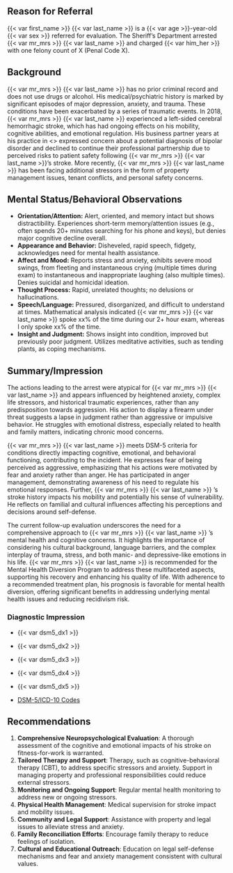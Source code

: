 ## Reason for Referral

{{< var first_name >}} {{< var last_name >}} is a {{< var age >}}-year-old {{< var sex >}} referred for evaluation. The Sheriff's Department arrested {{< var mr_mrs >}} {{< var last_name >}} and charged {{< var him_her >}} with one felony count of X (Penal Code X).

## Background

{{< var mr_mrs >}} {{< var last_name >}} has no prior criminal record and does not use drugs or alcohol. His medical/psychiatric history is marked by significant episodes of major depression, anxiety, and trauma. These conditions have been exacerbated by a series of traumatic events. In 2018, {{< var mr_mrs >}} {{< var last_name >}} experienced a left-sided cerebral hemorrhagic stroke, which has had ongoing effects on his mobility, cognitive abilities, and emotional regulation. His business partner years at his practice in <<CITY>> expressed concern about a potential diagnosis of bipolar disorder and declined to continue their professional partnership due to perceived risks to patient safety following {{< var mr_mrs >}} {{< var last_name >}}'s stroke. More recently, {{< var mr_mrs >}} {{< var last_name >}} has been facing additional stressors in the form of property management issues, tenant conflicts, and personal safety concerns.

## Mental Status/Behavioral Observations

::: {.block above="1.2em"}
- **Orientation/Attention:** Alert, oriented, and memory intact but shows distractibility. Experiences short-term memory/attention issues (e.g., often spends 20+ minutes searching for his phone and keys), but denies major cognitive decline overall.
- **Appearance and Behavior:** Disheveled, rapid speech, fidgety, acknowledges need for mental health assistance.
- **Affect and Mood:** Reports stress and anxiety, exhibits severe mood swings, from fleeting and instantaneous crying (multiple times during exam) to instantaneous and inappropriate laughing (also multiple times). Denies suicidal and homicidal ideation.
- **Thought Process:** Rapid, unrelated thoughts; no delusions or hallucinations.
- **Speech/Language:** Pressured, disorganized, and difficult to understand at times. Mathematical analysis indicated {{< var mr_mrs >}} {{< var last_name >}} spoke xx% of the time during our 2+ hour exam, whereas I only spoke xx% of the time.
- **Insight and Judgment:** Shows insight into condition, improved but previously poor judgment. Utilizes meditative activities, such as tending plants, as coping mechanisms.
:::

## Summary/Impression

The actions leading to the arrest were atypical for {{< var mr_mrs >}} {{< var last_name >}} and appears influenced by heightened anxiety, complex life stressors, and historical traumatic experiences, rather than any predisposition towards aggression. His action to display a firearm under threat suggests a lapse in judgment rather than aggressive or impulsive behavior. He struggles with emotional distress, especially related to health and family matters, indicating chronic mood concerns.

{{< var mr_mrs >}} {{< var last_name >}} meets DSM-5 criteria for conditions directly impacting cognitive, emotional, and behavioral functioning, contributing to the incident. He expresses fear of being perceived as aggressive, emphasizing that his actions were motivated by fear and anxiety rather than anger. He has participated in anger management, demonstrating awareness of his need to regulate his emotional responses. Further, {{< var mr_mrs >}} {{< var last_name >}} 's stroke history impacts his mobility and potentially his sense of vulnerability. He reflects on familial and cultural influences affecting his perceptions and decisions around self-defense.

The current follow-up evaluation underscores the need for a comprehensive approach to {{< var mr_mrs >}} {{< var last_name >}} 's mental health and cognitive concerns. It highlights the importance of considering his cultural background, language barriers, and the complex interplay of trauma, stress, and both manic- and depressive-like emotions in his life. {{< var mr_mrs >}} {{< var last_name >}} is recommended for the Mental Health Diversion Program to address these multifaceted aspects, supporting his recovery and enhancing his quality of life. With adherence to a recommended treatment plan, his prognosis is favorable for mental health diversion, offering significant benefits in addressing underlying mental health issues and reducing recidivism risk.

### Diagnostic Impression

- {{< var dsm5_dx1 >}}
- {{< var dsm5_dx2 >}}
- {{< var dsm5_dx3 >}}
- {{< var dsm5_dx4 >}}
- {{< var dsm5_dx5 >}}

- [DSM-5/ICD-10 Codes](_03-00_dsm5_icd10_dx.qmd)

## Recommendations

1. **Comprehensive Neuropsychological Evaluation**: A thorough assessment of the
cognitive and emotional impacts of his stroke on fitness-for-work is warranted.
2. **Tailored Therapy and Support**: Therapy, such as cognitive-behavioral therapy (CBT), to address specific stressors and anxiety. Support in managing property and professional responsibilities could reduce external stressors.
3. **Monitoring and Ongoing Support**: Regular mental health monitoring to address new or ongoing stressors.
4. **Physical Health Management**: Medical supervision for stroke impact and mobility issues.
5. **Community and Legal Support**: Assistance with property and legal issues to alleviate stress and anxiety.
6. **Family Reconciliation Efforts**: Encourage family therapy to reduce feelings of isolation.
7. **Cultural and Educational Outreach**: Education on legal self-defense mechanisms and fear and anxiety management consistent with cultural values.
